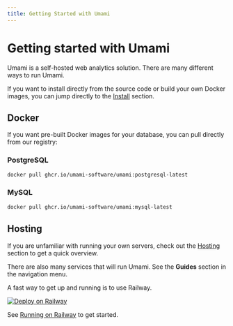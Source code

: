 ```yaml
---
title: Getting Started with Umami
---
```


# Getting started with Umami

Umami is a self-hosted web analytics solution. There are many different ways to run Umami.

If you want to install directly from the source code or build your own Docker images, you can jump directly to the [Install](/docs/install) section.

## Docker

If you want pre-built Docker images for your database, you can pull directly from our registry:

### PostgreSQL

```sh
docker pull ghcr.io/umami-software/umami:postgresql-latest
```

### MySQL

```sh
docker pull ghcr.io/umami-software/umami:mysql-latest
```

## Hosting

If you are unfamiliar with running your own servers, check out the [Hosting](/docs/guides/hosting) section to get a quick overview.

There are also many services that will run Umami. See the **Guides** section in the navigation menu.

A fast way to get up and running is to use Railway.

[![Deploy on Railway](https://railway.app/button.svg)](https://railway.app/new/template/umami-analytics)

See [Running on Railway](/docs/running-on-railway) to get started.
